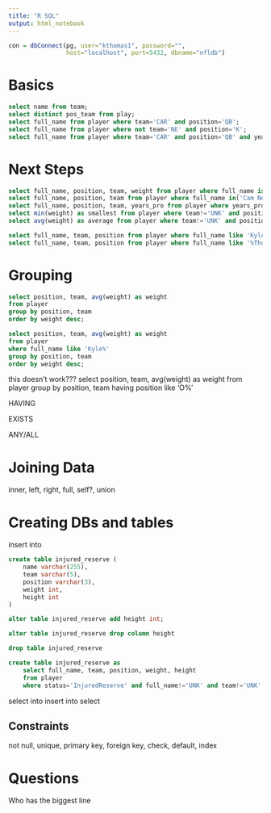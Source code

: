```yaml
---
title: "R SQL"
output: html_notebook
---
```


```r
con = dbConnect(pg, user="kthomas1", password="",
                host="localhost", port=5432, dbname="nfldb")
```

# Basics

```sql
select name from team;
select distinct pos_team from play;
select full_name from player where team='CAR' and position='QB';
select full_name from player where not team='NE' and position='K';
select full_name from player where team='CAR' and position='QB' and years_pro is not null order by years_pro desc
```

# Next Steps

```sql
select full_name, position, team, weight from player where full_name is not null and position != 'UNK' order by weight desc limit 10;
select full_name, position, team from player where full_name in('Cam Newton', 'Tom Brady');
select full_name, position, team, years_pro from player where years_pro between 9 and 10;
select min(weight) as smallest from player where team!='UNK' and position!='UNK' and full_name is not null;
select avg(weight) as average from player where team!='UNK' and position!='UNK' and full_name is not null
```

```sql
select full_name, team, position from player where full_name like 'Kyle%';
select full_name, team, position from player where full_name like '%Thomas' and team != 'UNK'
```

# Grouping


```sql
select position, team, avg(weight) as weight 
from player 
group by position, team 
order by weight desc;

select position, team, avg(weight) as weight 
from player 
where full_name like 'Kyle%'
group by position, team 
order by weight desc;


```


this doesn't work???
select position, team, avg(weight) as weight 
from player 
group by position, team 
having position like 'O%'

HAVING

EXISTS

ANY/ALL


# Joining Data
inner, left, right, full, self?, union


# Creating DBs and tables
insert into

```sql
create table injured_reserve (
    name varchar(255),
    team varchar(5),
    position varchar(3),
    weight int,
    height int
)
```

```sql
alter table injured_reserve add height int;
```

```sql
alter table injured_reserve drop column height
```

```sql
drop table injured_reserve
```

```sql
create table injured_reserve as
    select full_name, team, position, weight, height 
    from player
    where status='InjuredReserve' and full_name!='UNK' and team!='UNK'
```

select into
insert into select


## Constraints
not null, unique, primary key, foreign key, check, default, index

# Questions

Who has the biggest line 

```r

```

